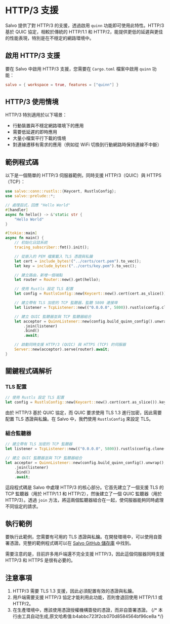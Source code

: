 # HTTP/3 支援

Salvo 提供了對 HTTP/3 的支援，透過啟用 `quinn` 功能即可使用此特性。HTTP/3 基於 QUIC 協定，相較於傳統的 HTTP/1.1 和 HTTP/2，能提供更低的延遲與更佳的性能表現，特別是在不穩定的網路環境中。

## 啟用 HTTP/3 支援

要在 Salvo 中啟用 HTTP/3 支援，您需要在 `Cargo.toml` 檔案中啟用 `quinn` 功能：

```toml
salvo = { workspace = true, features = ["quinn"] }
```

## HTTP/3 使用情境

HTTP/3 特別適用於以下場景：

- 行動裝置與不穩定網路環境下的應用
- 需要低延遲的即時應用
- 大量小檔案平行下載的情境
- 對連線遷移有需求的應用（例如從 WiFi 切換到行動網路時保持連線不中斷）

## 範例程式碼

以下是一個簡單的 HTTP/3 伺服器範例，同時支援 HTTP/3（QUIC）與 HTTPS（TCP）：

```rust
use salvo::conn::rustls::{Keycert, RustlsConfig};
use salvo::prelude::*;

// 處理函式，回應 "Hello World"
#[handler]
async fn hello() -> &'static str {
    "Hello World"
}

#[tokio::main]
async fn main() {
    // 初始化日誌系統
    tracing_subscriber::fmt().init();

    // 從嵌入的 PEM 檔案載入 TLS 憑證與私鑰
    let cert = include_bytes!("../certs/cert.pem").to_vec();
    let key = include_bytes!("../certs/key.pem").to_vec();

    // 建立路由，新增一個端點
    let router = Router::new().get(hello);

    // 使用 Rustls 設定 TLS 配置
    let config = RustlsConfig::new(Keycert::new().cert(cert.as_slice()).key(key.as_slice()));

    // 建立帶有 TLS 加密的 TCP 監聽器，監聽 5800 連接埠
    let listener = TcpListener::new(("0.0.0.0", 5800)).rustls(config.clone());

    // 建立 QUIC 監聽器並與 TCP 監聽器組合
    let acceptor = QuinnListener::new(config.build_quinn_config().unwrap(), ("0.0.0.0", 5800))
        .join(listener)
        .bind()
        .await;

    // 啟動同時支援 HTTP/3 (QUIC) 與 HTTPS (TCP) 的伺服器
    Server::new(acceptor).serve(router).await;
}
```

## 關鍵程式碼解析

### TLS 配置

```rust
// 使用 Rustls 設定 TLS 配置
let config = RustlsConfig::new(Keycert::new().cert(cert.as_slice()).key(key.as_slice()));
```

由於 HTTP/3 基於 QUIC 協定，而 QUIC 要求使用 TLS 1.3 進行加密，因此需要配置 TLS 憑證與私鑰。在 Salvo 中，我們使用 `RustlsConfig` 來設定 TLS。

### 組合監聽器

```rust
// 建立帶有 TLS 加密的 TCP 監聽器
let listener = TcpListener::new(("0.0.0.0", 5800)).rustls(config.clone());

// 建立 QUIC 監聽器並與 TCP 監聽器組合
let acceptor = QuinnListener::new(config.build_quinn_config().unwrap(), ("0.0.0.0", 5800))
    .join(listener)
    .bind()
    .await;
```

這段程式碼是 Salvo 中處理 HTTP/3 的核心部分。它首先建立了一個支援 TLS 的 TCP 監聽器（用於 HTTP/1.1 和 HTTP/2），然後建立了一個 QUIC 監聽器（用於 HTTP/3）。透過 `join` 方法，將這兩個監聽器組合在一起，使伺服器能夠同時處理不同協定的請求。

## 執行範例

要執行此範例，您需要有可用的 TLS 憑證與私鑰。在開發環境中，可以使用自簽署憑證。完整的範例程式碼可以在 [Salvo GitHub 儲存庫](https://github.com/salvo-rs/salvo/tree/main/examples/hello-h3) 中找到。

需要注意的是，目前許多用戶端還不完全支援 HTTP/3，因此這個伺服器同時支援 HTTP/3 和 HTTPS 是很有必要的。

## 注意事項

1. HTTP/3 需要 TLS 1.3 支援，因此必須配置有效的憑證與私鑰。
2. 用戶端需要支援 HTTP/3 協定才能利用此功能，否則會退回使用 HTTP/1.1 或 HTTP/2。
3. 在生產環境中，應該使用憑證授權機構簽發的憑證，而非自簽署憑證。
{/* 本行由工具自动生成,原文哈希值:b4abbc723f2cb070d8584564bf96ce8a */}